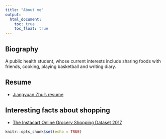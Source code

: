 ```yaml
---
title: "About me"
output: 
  html_document:
    toc: true
    toc_float: true
---
```


## Biography
A public health student, whose current interests include sharing foods with friends, cooking, playing basketball and writing diary.  

## Resume 
* [Jiangyuan Zhu's resume](jiangyuan.html)

## Interesting facts about shopping 
* [The Instacart Online Grocery Shopping Dataset 2017](figures.html)









```r
knitr::opts_chunk$set(echo = TRUE)
```


